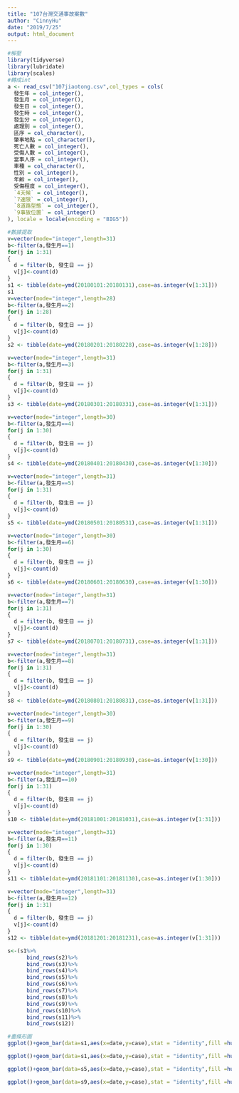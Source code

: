 ```yaml
---
title: "107台灣交通事故案數"
author: "CinnyHu"
date: "2019/7/25"
output: html_document
---
```

```r
#解壓
library(tidyverse)
library(lubridate)
library(scales)
#轉成int
a <- read_csv("107jiaotong.csv",col_types = cols(
  發生年 = col_integer(),
  發生月 = col_integer(),
  發生日 = col_integer(),
  發生時 = col_integer(),
  發生分 = col_integer(),
  處理別 = col_integer(),
  區序 = col_character(),
  肇事地點 = col_character(),
  死亡人數 = col_integer(),
  受傷人數 = col_integer(),
  當事人序 = col_integer(),
  車種 = col_character(),
  性別 = col_integer(),
  年齡 = col_integer(),
  受傷程度 = col_integer(),
  `4天候` = col_integer(),
  `7速限` = col_integer(),
  `8道路型態` = col_integer(),
  `9事故位置` = col_integer()
), locale = locale(encoding = "BIG5"))

#數據提取
v=vector(mode="integer",length=31)
b<-filter(a,發生月==1)
for(j in 1:31)
{
  d = filter(b, 發生日 == j)
  v[j]<-count(d)
}
s1 <- tibble(date=ymd(20180101:20180131),case=as.integer(v[1:31]))
s1
v=vector(mode="integer",length=28)
b<-filter(a,發生月==2)
for(j in 1:28)
{
  d = filter(b, 發生日 == j)
  v[j]<-count(d)
}
s2 <- tibble(date=ymd(20180201:20180228),case=as.integer(v[1:28]))

v=vector(mode="integer",length=31)
b<-filter(a,發生月==3)
for(j in 1:31)
{
  d = filter(b, 發生日 == j)
  v[j]<-count(d)
}
s3 <- tibble(date=ymd(20180301:20180331),case=as.integer(v[1:31]))

v=vector(mode="integer",length=30)
b<-filter(a,發生月==4)
for(j in 1:30)
{
  d = filter(b, 發生日 == j)
  v[j]<-count(d)
}
s4 <- tibble(date=ymd(20180401:20180430),case=as.integer(v[1:30]))

v=vector(mode="integer",length=31)
b<-filter(a,發生月==5)
for(j in 1:31)
{
  d = filter(b, 發生日 == j)
  v[j]<-count(d)
}
s5 <- tibble(date=ymd(20180501:20180531),case=as.integer(v[1:31]))

v=vector(mode="integer",length=30)
b<-filter(a,發生月==6)
for(j in 1:30)
{
  d = filter(b, 發生日 == j)
  v[j]<-count(d)
}
s6 <- tibble(date=ymd(20180601:20180630),case=as.integer(v[1:30]))

v=vector(mode="integer",length=31)
b<-filter(a,發生月==7)
for(j in 1:31)
{
  d = filter(b, 發生日 == j)
  v[j]<-count(d)
}
s7 <- tibble(date=ymd(20180701:20180731),case=as.integer(v[1:31]))

v=vector(mode="integer",length=31)
b<-filter(a,發生月==8)
for(j in 1:31)
{
  d = filter(b, 發生日 == j)
  v[j]<-count(d)
}
s8 <- tibble(date=ymd(20180801:20180831),case=as.integer(v[1:31]))

v=vector(mode="integer",length=30)
b<-filter(a,發生月==9)
for(j in 1:30)
{
  d = filter(b, 發生日 == j)
  v[j]<-count(d)
}
s9 <- tibble(date=ymd(20180901:20180930),case=as.integer(v[1:30]))

v=vector(mode="integer",length=31)
b<-filter(a,發生月==10)
for(j in 1:31)
{
  d = filter(b, 發生日 == j)
  v[j]<-count(d)
}
s10 <- tibble(date=ymd(20181001:20181031),case=as.integer(v[1:31]))

v=vector(mode="integer",length=31)
b<-filter(a,發生月==11)
for(j in 1:30)
{
  d = filter(b, 發生日 == j)
  v[j]<-count(d)
}
s11 <- tibble(date=ymd(20181101:20181130),case=as.integer(v[1:30]))

v=vector(mode="integer",length=31)
b<-filter(a,發生月==12)
for(j in 1:31)
{
  d = filter(b, 發生日 == j)
  v[j]<-count(d)
}
s12 <- tibble(date=ymd(20181201:20181231),case=as.integer(v[1:31]))

s<-(s1%>%
      bind_rows(s2)%>%
      bind_rows(s3)%>%
      bind_rows(s4)%>%
      bind_rows(s5)%>%
      bind_rows(s6)%>%
      bind_rows(s7)%>%
      bind_rows(s8)%>%
      bind_rows(s9)%>%
      bind_rows(s10)%>%
      bind_rows(s11)%>%
      bind_rows(s12))

#畫條形圖
ggplot()+geom_bar(data=s1,aes(x=date,y=case),stat = "identity",fill =hue_pal()(4)[1], width = 1)+geom_bar(data=s2,aes(x=date,y=case),stat = "identity",fill =hue_pal()(4)[2], width = 1)+geom_bar(data=s3,aes(x=date,y=case),stat = "identity",fill =hue_pal()(4)[3], width = 1)+geom_bar(data=s4,aes(x=date,y=case),stat = "identity",fill =hue_pal()(4)[4], width = 1)+labs(title="107年台灣交通事故案數",x="",y="案件數") +theme_bw()+theme(panel.border = element_blank())+geom_bar(data=s5,aes(x=date,y=case),stat = "identity",fill =hue_pal()(4)[1], width = 1)+geom_bar(data=s6,aes(x=date,y=case),stat = "identity",fill =hue_pal()(4)[2], width = 1)+geom_bar(data=s7,aes(x=date,y=case),stat = "identity",fill =hue_pal()(4)[3], width = 1)+geom_bar(data=s8,aes(x=date,y=case),stat = "identity",fill =hue_pal()(4)[4], width = 1)+geom_bar(data=s9,aes(x=date,y=case),stat = "identity",fill =hue_pal()(4)[1], width = 1)+geom_bar(data=s10,aes(x=date,y=case),stat = "identity",fill =hue_pal()(4)[2], width = 1)+geom_bar(data=s11,aes(x=date,y=case),stat = "identity",fill =hue_pal()(4)[3], width = 1)+geom_bar(data=s12,aes(x=date,y=case),stat = "identity",fill =hue_pal()(4)[4], width = 1)+scale_x_date(date_breaks = "1 month")+ theme(axis.text.x = element_text(angle = 90))

ggplot()+geom_bar(data=s1,aes(x=date,y=case),stat = "identity",fill =hue_pal()(4)[1], width = 1)+geom_bar(data=s2,aes(x=date,y=case),stat = "identity",fill =hue_pal()(4)[2], width = 1)+geom_bar(data=s3,aes(x=date,y=case),stat = "identity",fill =hue_pal()(4)[3], width = 1)+geom_bar(data=s4,aes(x=date,y=case),stat = "identity",fill =hue_pal()(4)[4], width = 1)+labs(title="107年台灣交通事故案數",x="",y="案件數") +theme_bw()+theme(panel.border = element_blank())

ggplot()+geom_bar(data=s5,aes(x=date,y=case),stat = "identity",fill =hue_pal()(4)[1], width = 1)+geom_bar(data=s6,aes(x=date,y=case),stat = "identity",fill =hue_pal()(4)[2], width = 1)+geom_bar(data=s7,aes(x=date,y=case),stat = "identity",fill =hue_pal()(4)[3], width = 1)+geom_bar(data=s8,aes(x=date,y=case),stat = "identity",fill =hue_pal()(4)[4], width = 1)+labs(title="107年台灣交通事故案數",x="",y="案件數") +theme_bw()+theme(panel.border = element_blank())

ggplot()+geom_bar(data=s9,aes(x=date,y=case),stat = "identity",fill =hue_pal()(4)[1], width = 1)+geom_bar(data=s10,aes(x=date,y=case),stat = "identity",fill =hue_pal()(4)[2], width = 1)+geom_bar(data=s11,aes(x=date,y=case),stat = "identity",fill =hue_pal()(4)[3], width = 1)+geom_bar(data=s12,aes(x=date,y=case),stat = "identity",fill =hue_pal()(4)[4], width = 1)+labs(title="107年台灣交通事故案數",x="",y="案件數") +theme_bw()+theme(panel.border = element_blank())

```

